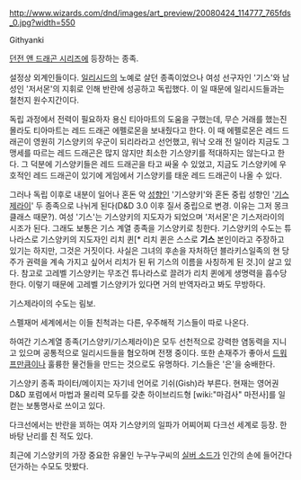 http://www.wizards.com/dnd/images/art_preview/20080424_114777_765fds_0.jpg?width=550

Githyanki

[[던전 앤 드래곤 시리즈]]에 등장하는 종족. 

설정상 외계인들이다. [[일리시드]]의 노예로 살던 종족이었으나 여성 선구자인 '기스'와 남성인 '저서몬'의 지휘로 인해 반란에 성공하고 독립했다. 이 일 때문에 일리시드들과는 철천지 원수지간이다.

독립 과정에서 전력이 필요하자 용신 티아마트의 도움을 구했는데, 무슨 거래를 했는진 몰라도 티아마트는 레드 드래곤 에펠로몬을 보내줬다고 한다. 이 때 에펠로몬은 레드 드래곤이 영원히 기스양키의 우군이 되리라라고 선언했고, 워낙 오래 전 일이라 지금도 그 맹세를 따르는 레드 드래곤은 많지 않지만 최소한 기스양키를 적대하지는 않는다고 한다. 그 덕분에 기스양키들은 레드 드래곤을 타고 싸울 수 있었고, 지금도 기스양키에 우호적인 레드 드래곤이 있기에 게임에서 기스양키를 태운 레드 드래곤이 나올 수 있다.

그러나 독립 이후로 내분이 일어나 혼돈 악 [[성향]]인 '기스양키'와 혼돈 중립 성향인 '[[기스제라이]]' 두 종족으로 나뉘게 된다(D&D 3.0 이후 질서 중립으로 변경. 이유는 그저 몽크 클래스 때문?). 여성 '기스'는 기스양키의 지도자가 되었으며 '저서몬'은 기스저라이의 시조가 된다. 그래도 보통은 기스 계열 종족을 기스양키로 칭한다. 기스양키의 수도는 튜나라스로 기스양키의 지도자인 리치 퀸[* 리치 퀸은 스스로 '''기스''' 본인이라고 주장하고 있기는 하지만, 그것은 거짓이다. 사실은 그녀의 후손을 자처하던 블라키스일족의 현 당주가 권력을 계속 가지고 싶어서 리치가 된 뒤 기스의 이름을 사칭하게 된 것.]이 살고 있다. 참고로 고레벨 기스양키는 무조건 튜나라스로 끌려가 리치 퀸에게 생명력을 흡수당한다. 이렇기 때문에 고레벨 기스양키가 있다면 거의 반역자라고 봐도 무방하다.

기스제라이의 수도는 림보.

스펠재머 세계에서는 이들 친척과는 다른, 우주해적 기스들이 따로 나온다.

하여간 기스계열 종족(기스양키/기스제라이)은 모두 선천적으로 강력한 염동력을 지니고 있으며 공통적으로 일리시드들을 혐오하며 전쟁 중이다. 또한 손재주가 좋아서 [[드워프]]만큼이나 훌륭한 물건들을 만드는 것으로도 유명하다. 기스들은 '은'을 숭배한다.

기스양키 종족 파이터/메이지는 자기네 언어로 기쉬(Gish)라 부른다. 현재는 영어권 D&D 포럼에서 마법과 물리력 모두를 갖춘 하이브리드형 [wiki:"마검사" 마전사]를 일컫는 보통명사로 쓰이고 있다.

다크선에서는 반란을 꾀하는 여자 기스양키의 일파가 어찌어찌 다크선 세계로 등장. 한바탕 난리를 친 적도 있다.

최근에 기스양키의 가장 중요한 유물인 누구누구씨의 [[실버 소드]]가 인간의 손에 들어간다던가하는 수모도 맛봤다.
